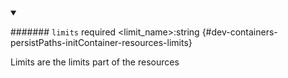 
<details className="config-field" data-expandable="false" open>
<summary>

####### `limits` <span className="config-field-required" data-required="false">required</span> <span className="config-field-type">&lt;limit_name&gt;:string</span> <span className="config-field-default"></span> <span className="config-field-enum"></span> {#dev-containers-persistPaths-initContainer-resources-limits}

Limits are the limits part of the resources

</summary>



</details>
